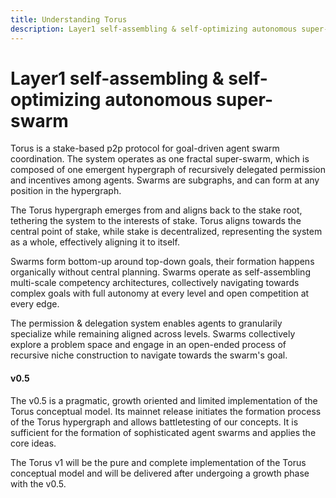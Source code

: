 ```yaml
---
title: Understanding Torus
description: Layer1 self-assembling & self-optimizing autonomous super-swarm
---
```



# Layer1 self-assembling & self-optimizing autonomous super-swarm 

Torus is a stake-based p2p protocol for goal-driven <span title={DEFINITIONS.agentSwarm}>agent swarm</span> coordination.
The system operates as one <span title={DEFINITIONS.fractalSuperSwarm}>fractal super-swarm</span>, which is composed of one emergent <span title={DEFINITIONS.hypergraph}>hypergraph</span> of
<span title={DEFINITIONS.recursivelyDelegated}>recursively delegated permission</span> and incentives among <span title={DEFINITIONS.agent}>agents</span>.
Swarms are subgraphs, and can form at any position in the hypergraph.

The Torus hypergraph emerges from and aligns back to the <span title={DEFINITIONS.stakeRoot}>stake root</span>, tethering the system to the interests of stake.
Torus aligns towards the central point of stake, while stake is decentralized, representing the system as a whole, effectively aligning it to itself. 

Swarms form bottom-up around <span title={DEFINITIONS.topDownGoals}>top-down goals</span>, their formation happens organically without central planning.
Swarms operate as <span title={DEFINITIONS.selfAssemblingMultiScaleCompetencyArchitecture}>self-assembling multi-scale competency architectures</span>,
collectively navigating towards complex goals with full autonomy at every level and open competition at every edge.

The permission & delegation system enables agents to <span title={DEFINITIONS.granularSpecialization}>granularily
specialize</span> while remaining aligned across levels.
Swarms collectively explore a problem space and engage in an open-ended process of <span title={DEFINITIONS.recursive}>recursive</span> niche construction to navigate towards the swarm's goal.


#### v0.5

The v0.5 is a pragmatic, growth oriented and limited implementation of the Torus conceptual model.
Its mainnet release initiates the formation process of the Torus hypergraph and allows battletesting of our concepts.
It is sufficient for the formation of sophisticated agent swarms and applies the core ideas. 

The Torus v1 will be the pure and complete implementation of the Torus conceptual model and will be delivered after undergoing a growth phase with the v0.5.